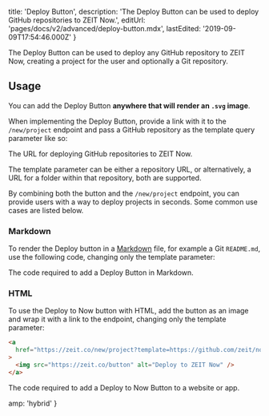 
  title: 'Deploy Button',
  description:
    'The Deploy Button can be used to deploy GitHub repositories to ZEIT Now.',
  editUrl: 'pages/docs/v2/advanced/deploy-button.mdx',
  lastEdited: '2019-09-09T17:54:46.000Z'
}

The Deploy Button can be used to deploy any GitHub repository to ZEIT Now, creating a project for the user and optionally a Git repository.

## Usage

You can add the Deploy Button **anywhere that will render an `.svg` image**.

When implementing the Deploy Button, provide a link with it to the `/new/project` endpoint and pass a GitHub repository as the template query parameter like so:

<Snippet dark text="https://zeit.co/new/project?template=https://github.com/zeit/now-examples/tree/master/gatsby" />
<Caption>The URL for deploying GitHub repositories to ZEIT Now.</Caption>

The template parameter can be either a repository URL, or alternatively, a URL for a folder within that repository, both are supported.

By combining both the button and the `/new/project` endpoint, you can provide users with a way to deploy projects in seconds. Some common use cases are listed below.

### Markdown

To render the Deploy button in a [Markdown](https://en.wikipedia.org/wiki/Markdown) file, for example a Git `README.md`, use the following code, changing only the template parameter:

<Snippet dark text="[![Deploy with ZEIT Now](https://zeit.co/button)](https://zeit.co/new/project?template=https://github.com/zeit/now-examples/tree/master/gatsby)" />
<Caption>The code required to add a Deploy Button in Markdown.</Caption>

### HTML

To use the Deploy to Now button with HTML, add the button as an image and wrap it with a link to the endpoint, changing only the template parameter:

```html
<a
  href="https://zeit.co/new/project?template=https://github.com/zeit/now-examples/tree/master/gatsby"
>
  <img src="https://zeit.co/button" alt="Deploy to ZEIT Now" />
</a>
```

<Caption>
  The code required to add a Deploy to Now Button to a website or app.
</Caption>


  amp: 'hybrid'
}
